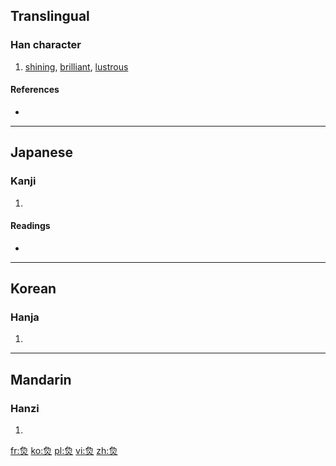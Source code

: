 {{also|煥}}
==Translingual==

===Han character===
{{Han char|rn=86|rad=火|as=06|sn=10|four=|canj=弓月火 (NBF)}}

# [[shining]], [[brilliant]], [[lustrous]]

====References====
* {{Han ref|kx=0669.190|dkj=18989|hdz=32200.150|uh=70C9|ud=28873}}

----

==Japanese==

===Kanji===
{{ja-kanji|grade=|rs=火06}}

# {{defn|Japanese|sort=火06}}

====Readings====
* {{ja-readings|on=[[かん]] (kan)|kun=[[あきらか]] (akiraka)}}

----

==Korean==

===Hanja===
{{ko-hanja|hangeul=환|eumhun=|rv=hwan|mr=hwan|y=hwan}}

# {{defn|Korean|sort=火06}}

----

==Mandarin==

===Hanzi===
{{cmn-hanzi|pin=[[huàn]] ([[huan4]])|wg=huan<sup>4</sup>}}

# {{defn|Mandarin|sort=火06}}

[[fr:烉]]
[[ko:烉]]
[[pl:烉]]
[[vi:烉]]
[[zh:烉]]